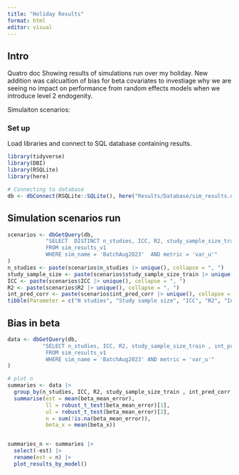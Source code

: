 ```yaml
---
title: "Holiday Results"
format: html
editor: visual
---
```


## Intro

Quatro doc Showing results of simulations run over my holiday. New addition was calcualtion of bias for beta covariates to investiage why we are seeing no impact on performance from random effects models when we introduce level 2 endogenity.

Simulaiton scenarios:


### Set up
Load libraries and connect to SQL database containing results.

```r
library(tidyverse)
library(DBI)
library(RSQLite)
library(here)

# Connecting to database
db <- dbConnect(RSQLite::SQLite(), here("Results/Database/sim_results.db"))

```

## Simulation scenarios run
```r
scenarios <- dbGetQuery(db,
            "SELECT  DISTINCT n_studies, ICC, R2, study_sample_size_train , int_pred_corr
            FROM sim_results_v1
            WHERE sim_name = 'BatchAug2023'  AND metric = 'var_u'"
)
n_studies <- paste(scenarios$n_studies |> unique(), collapse = ", ")
study_sample_size <- paste(scenarios$study_sample_size_train |> unique(), collapse = ", ")
ICC <- paste(scenarios$ICC |> unique(), collapse = ", ")
R2 <- paste(scenarios$R2 |> unique(), collapse = ", ")
int_pred_corr <- paste(scenarios$int_pred_corr |> unique(), collapse = ", ")
tibble(Parameter = c("N studies", "Study sample size", "ICC", "R2", "Intercept-predictor corr"), Values = c(n_studies, study_sample_size, ICC, R2, int_pred_corr))

```
## Bias in beta

```r
data <- dbGetQuery(db,
           "SELECT n_studies, ICC, R2, study_sample_size_train , int_pred_corr, model, beta_mean_error, beta_x, sigma_e, sigma_u
            FROM sim_results_v1
            WHERE sim_name = 'BatchAug2023' AND metric = 'var_u'"
)

# plot n
summaries <- data |> 
  group_by(n_studies, ICC, R2, study_sample_size_train , int_pred_corr, model) |> 
  summarise(est = mean(beta_mean_error), 
            ll = robust_t_test(beta_mean_error)[1], 
            ul = robust_t_test(beta_mean_error)[2],  
            n = sum(!is.na(beta_mean_error)),
            beta_x = mean(beta_x))


summaries_n <- summaries |> 
  select(-est) |> 
  rename(est = n) |> 
  plot_results_by_model()

```
